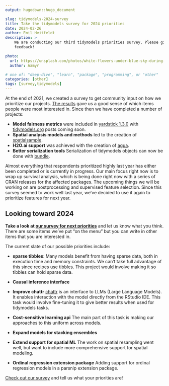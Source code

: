 ```yaml
---
output: hugodown::hugo_document

slug: tidymodels-2024-survey
title: Take the tidymodels survey for 2024 priorities
date: 2024-02-26
author: Emil Hvitfeldt
description: >
    We are conducting our third tidymodels priorities survey. Please give us your
    feedback!

photo:
  url: https://unsplash.com/photos/white-flowers-under-blue-sky-during-daytime-peN6l68AWaw
  author: Aamyr

# one of: "deep-dive", "learn", "package", "programming", or "other"
categories: [other] 
tags: [survey,tidymodels]
---
```


<!--
TODO:
* [x] Look over / edit the post's title in the yaml
* [x] Edit (or delete) the description; note this appears in the Twitter card
* [x] Pick category and tags (see existing with `hugodown::tidy_show_meta()`)
* [x] Find photo & update yaml metadata
* [x] Create `thumbnail-sq.jpg`; height and width should be equal
* [x] Create `thumbnail-wd.jpg`; width should be >5x height
* [x] `hugodown::use_tidy_thumbnails()`
* [x] Add intro sentence, e.g. the standard tagline for the package
* [x] `usethis::use_tidy_thanks()`
-->

At the end of 2021, we created a survey to get community input on how we prioritize our projects. [The results](https://colorado.posit.co/rsc/tidymodels-priorities-2022/) gave us a good sense of which items people were most interested in. Since then we have completed a number of projects:

* **Model fairness metrics** were included in [yardstick 1.3.0](https://yardstick.tidymodels.org/news/index.html#yardstick-130) with [tidymodels.org](https://www.tidymodels.org/) posts coming soon.
* **Spatial analysis models and methods** led to the creation of [spatialsample](https://spatialsample.tidymodels.org/).
* **H2O.ai support** was achieved with the creation of [agua](https://agua.tidymodels.org/).
* **Better serialization tools** Serialization of tidymodels objects can now be done with [bundle](https://github.com/rstudio/bundle).

Almost everything that respondents prioritized highly last year has either been completed or is currently in progress. Our main focus right now is to wrap up survival analysis, which is being done right now with a series of CRAN releases for the affected packages. The upcoming things we will be working on are postprocessing and supervised feature selection. Since this survey seemed to work well last year, we've decided to use it again to prioritize features for next year.

## Looking toward 2024

**Take a look at [our survey for next priorities](TODO ADD LINK HERE)** and let us know what you think. There are some items we've put "on the menu" but you can write in other items that you are interested in. 

The current slate of our possible priorities include: 

* **sparse tibbles**: Many models benefit from having sparse data, both in execution time and memory constraints. We can't take full advantage of this since recipes use tibbles. This project would involve making it so tibbles can hold sparse data.

* **Causal inference interface** 

* **Improve chattr** [chattr](https://github.com/mlverse/chattr) is an interface to LLMs (Large Language Models). It enables interaction with the model directly from the RStudio IDE. This task would involve fine-tuning it to give better results when used for tidymodels tasks.

* **Cost-sensitive learning api** The main part of this task is making our approaches to this uniform across models.

* **Expand models for stacking ensembles**

* **Extend support for spatial ML** The work on spatial resampling went well, but want to include more comprehensive support for spatial modeling.

* **Ordinal regression extension package** Adding support for ordinal regression models in a parsnip extension package.

[Check out our survey](TODO ADD LINK HERE) and tell us what your priorities are!
